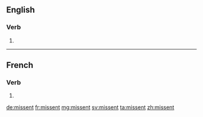 ==English==

===Verb===
{{head|en}}

# {{en-past of|missend}}

----

==French==

===Verb===
{{fr-verb-form}}

# {{conjugation of|mettre||3|p|imperf|sub|lang=fr}}

[[de:missent]]
[[fr:missent]]
[[mg:missent]]
[[sv:missent]]
[[ta:missent]]
[[zh:missent]]